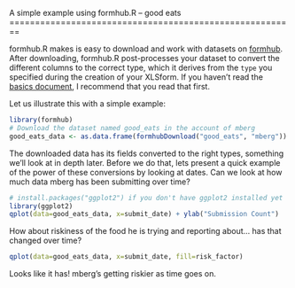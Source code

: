 <link href="http://kevinburke.bitbucket.org/markdowncss/markdown.css" rel="stylesheet"></link>
A simple example using formhub.R -- good eats
========================================================

formhub.R makes is easy to download and work with datasets on [formhub](http://formhub.org). After downloading, formhub.R post-processes your dataset to convert the different columns to the correct type, which it derives from the `type` you specified during the creation of your XLSform. If you haven't read the [basics document](http://modilabs.github.com/formhub.R/demo/Basics_of_formhub.R.html), I recommend that you read that first.

Let us illustrate this with a simple example:

```r
library(formhub)
# Download the dataset named good_eats in the account of mberg
good_eats_data <- as.data.frame(formhubDownload("good_eats", "mberg"))
```

The downloaded data has its fields converted to the right types, something we'll look at in depth later. Before we do that, lets present a quick example of the power of these conversions by looking at dates. Can we look at how much data mberg has been submitting over time?

```r
# install.packages("ggplot2") if you don't have ggplot2 installed yet
library(ggplot2)
qplot(data=good_eats_data, x=submit_date) + ylab("Submission Count")
```

How about riskiness of the food he is trying and reporting about... has that changed over time?
```r
qplot(data=good_eats_data, x=submit_date, fill=risk_factor)
```
Looks like it has! mberg's getting riskier as time goes on.
